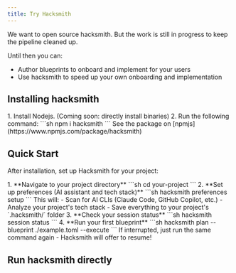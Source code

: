 ```yaml
---
title: Try Hacksmith
---
```



We want to open source hacksmith. But the work is still in progress to keep the pipeline cleaned up.

Until then you can:

- Author blueprints to onboard and implement for your users
- Use hacksmith to speed up your own onboarding and implementation

## Installing hacksmith

<Steps>
  1. Install Nodejs. (Coming soon: directly install binaries) 2. Run the following command: ```sh
  npm i hacksmith ``` See the package on [npmjs](https://www.npmjs.com/package/hacksmith)
</Steps>

## Quick Start

After installation, set up Hacksmith for your project:

<Steps>
  1. **Navigate to your project directory** ```sh cd your-project ``` 2. **Set up preferences (AI
  assistant and tech stack)** ```sh hacksmith preferences setup ``` This will: - Scan for AI CLIs
  (Claude Code, GitHub Copilot, etc.) - Analyze your project's tech stack - Save everything to your
  project's `.hacksmith/` folder 3. **Check your session status** ```sh hacksmith session status ```
  4. **Run your first blueprint** ```sh hacksmith plan --blueprint ./example.toml --execute ``` If
  interrupted, just run the same command again - Hacksmith will offer to resume!
</Steps>

## Run hacksmith directly
